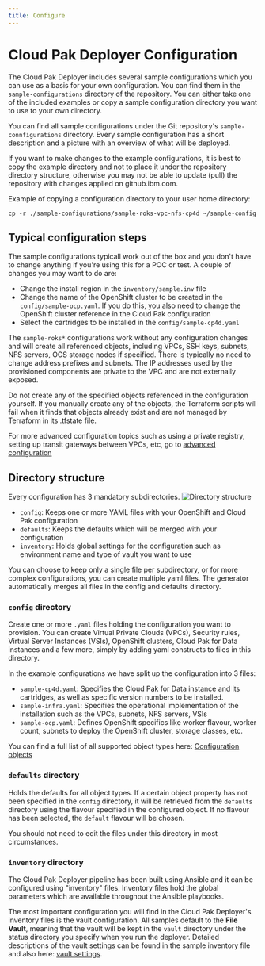```yaml
---
title: Configure
---
```


# Cloud Pak Deployer Configuration

The Cloud Pak Deployer includes several sample configurations which you can use as a basis for your own configuration. You can find them in the `sample-configurations` directory of the repository. You can either take one of the included examples or copy a sample configuration directory you want to use to your own directory.

You can find all sample configurations under the Git repository's `sample-connfigurations` directory. Every sample configuration has a short description and a picture with an overview of what will be deployed.

<InlineNotification kind="warning">
If you want to make changes to the example configurations, it is best to copy the example directory and not to place it under the repository directory structure, otherwise you may not be able to update (pull) the repository with changes applied on github.ibm.com.
</InlineNotification>

Example of copying a configuration directory to your user home directory:
```
cp -r ./sample-configurations/sample-roks-vpc-nfs-cp4d ~/sample-config
```

## Typical configuration steps
The sample configurations typicall work out of the box and you don't have to change anything if you're using this for a POC or test. A couple of changes you may want to do are:
* Change the install region in the `inventory/sample.inv` file
* Change the name of the OpenShift cluster to be created in the `config/sample-ocp.yaml`. If you do this, you also need to change the OpenShift cluster reference in the Cloud Pak configuration
* Select the cartridges to be installed in the `config/sample-cp4d.yaml`

The `sample-roks*` configurations work without any configuration changes and will create all referenced objects, including VPCs, SSH keys, subnets, NFS servers, OCS storage nodes if specified. There is typically no need to change address prefixes and subnets. The IP addresses used by the provisioned components are private to the VPC and are not externally exposed.

<InlineNotification kind="warning">
Do not create any of the specified objects referenced in the configuration yourself. If you manually create any of the objects, the Terraform scripts will fail when it finds that objects already exist and are not managed by Terraform in its .tfstate file.
</InlineNotification>

For more advanced configuration topics such as using a private registry, setting up transit gateways between VPCs, etc, go to [advanced configuration](/advanced/advanced-configuration)

## Directory structure

Every configuration has 3 mandatory subdirectories.
![Directory structure](./directory-structure.png)

* `config`: Keeps one or more YAML files with your OpenShift and Cloud Pak configuration
* `defaults`: Keeps the defaults which will be merged with your configuration
* `inventory`: Holds global settings for the configuration such as environment name and type of vault you want to use

You can choose to keep only a single file per subdirectory, or for more complex configurations, you can create multiple yaml files. The generator automatically merges all files in the config and defaults directory.

### `config` directory
Create one or more `.yaml` files holding the configuration you want to provision. You can create Virtual Private Clouds (VPCs), Security rules, Virtual Server Instances (VSIs), OpenShift clusters, Cloud Pak for Data instances and a few more, simply by adding yaml constructs to files in this directory.

In the example configurations we have split up the configuration into 3 files:
* `sample-cp4d.yaml`: Specifies the Cloud Pak for Data instance and its cartridges, as well as specific version numbers to be installed.
* `sample-infra.yaml`: Specifies the operational implementation of the installation such as the VPCs, subnets, NFS servers, VSIs
* `sample-ocp.yaml`: Defines OpenShift specifics like worker flavour, worker count, subnets to deploy the OpenShift cluster, storage classes, etc.

You can find a full list of all supported object types here:
[Configuration objects](/cpd-design/objects/objects)

### `defaults` directory
Holds the defaults for all object types. If a certain object property has not been specified in the `config` directory, it will be retrieved from the `defaults` directory using the flavour specified in the configured object. If no flavour has been selected, the `default` flavour will be chosen.

You should not need to edit the files under this directory in most circumstances.

### `inventory` directory
The Cloud Pak Deployer pipeline has been built using Ansible and it can be configured using "inventory" files. Inventory files hold the global parameters which are available throughout the Ansible playbooks. 

The most important configuration you will find in the Cloud Pak Deployer's inventory files is the vault configuration. All samples default to the **File Vault**, meaning that the vault will be kept in the `vault` directory under the status directory you specify when you run the deployer. Detailed descriptions of the vault settings can be found in the sample inventory file and also here: [vault settings](/cpd-design/objects/vault).
